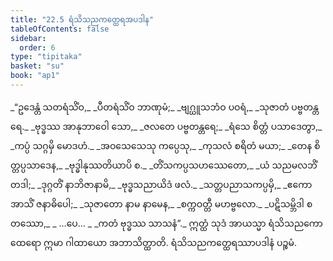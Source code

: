 ```yaml
---
title: "22.5 ရံသိသညကတ္ထေရအပဒါန"
tableOfContents: false
sidebar:
  order: 6
type: "tipitaka"
basket: "su"
book: "ap1"
---
```



<DynamicBreadcrumb />

<Division number="21" book="ap1">

<Paragraph number="2850" type="verses" book="ap1">
_“ဥဒေန္တံ သတရံသိံဝ,_  
_ပီတရံသိံဝ ဘာဏုမံ;_  
_ဗျဂ္ဃူသဘံဝ ပဝရံ,_  
_သုဇာတံ ပဗ္ဗတန္တရေ._  

</Paragraph>

</Division>
<Division number="22" book="ap1">

<Paragraph number="2851" type="verses" book="ap1">
_ဗုဒ္ဓဿ အာနုဘာဝေါ သော,_  
_ဇလတေ ပဗ္ဗတန္တရေ;_  
_ရံသေ စိတ္တံ ပသာဒေတွာ,_  
_ကပ္ပံ သဂ္ဂမှိ မောဒဟံ._  

</Paragraph>

</Division>
<Division number="23" book="ap1">

<Paragraph number="2852" type="verses" book="ap1">
_အဝသေသေသု ကပ္ပေသု,_  
_ကုသလံ စရိတံ မယာ;_  
_တေန စိတ္တပ္ပသာဒေန,_  
_ဗုဒ္ဓါနုဿတိယာပိ စ._  

</Paragraph>

</Division>
<Division number="24" book="ap1">

<Paragraph number="2853" type="verses" book="ap1">
_တိံသကပ္ပသဟဿေတော,_  
_ယံ သညမလဘိံ တဒါ;_  
_ဒုဂ္ဂတိံ နာဘိဇာနာမိ,_  
_ဗုဒ္ဓသညာယိဒံ ဖလံ._  

</Paragraph>

</Division>
<Division number="25" book="ap1">

<Paragraph number="2854" type="verses" book="ap1">
_သတ္တပညာသကပ္ပမှိ,_  
_ဧကော အာသိံ ဇနာဓိပေါ;_  
_သုဇာတော နာမ နာမေန,_  
_စက္ကဝတ္တီ မဟဗ္ဗလော._  

</Paragraph>

</Division>
<Division number="26" book="ap1">

<Paragraph number="2855" type="verses" book="ap1">
_ပဋိသမ္ဘိဒါ စတဿော,_  
_ …ပေ… _  
_ကတံ ဗုဒ္ဓဿ သာသနံ”._  

</Paragraph>

<Paragraph number="2856" book="ap1">
ဣတ္ထံ သုဒံ အာယသ္မာ ရံသိသညကော ထေရော ဣမာ ဂါထာယော အဘာသိတ္ထာတိ.

</Paragraph>
</Division>

<Paragraph number="2857" type="center" book="ap1">
ရံသိသညကတ္ထေရဿာပဒါနံ ပဉ္စမံ.
</Paragraph>